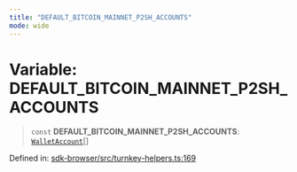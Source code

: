 ```yaml
---
title: "DEFAULT_BITCOIN_MAINNET_P2SH_ACCOUNTS"
mode: wide
---
```

  
# Variable: DEFAULT\_BITCOIN\_MAINNET\_P2SH\_ACCOUNTS

> `const` **DEFAULT\_BITCOIN\_MAINNET\_P2SH\_ACCOUNTS**: [`WalletAccount`](../WalletAccount/readme)[]

Defined in: [sdk-browser/src/turnkey-helpers.ts:169](https://github.com/tkhq/sdk/blob/main/packages/sdk-browser/src/turnkey-helpers.ts#L169)
